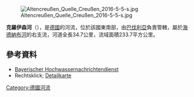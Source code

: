 {{Coord|49|41|24.72|N|11|57|21.32|E|display=title}}
[[Image:Altencreußen_Quelle_Creußen_2016-5-5-s.jpg|right]]

'''克羅伊森河'''（{{lang-de|Creußen}}），是[[德國|德國]]的河流，位於該國東南部，由[[巴伐利亞|巴伐利亞]]負責管轄，屬於[[海德納布河|海德納布河]]的右支流，河道全長34.7公里，流域面積233.7平方公里。

==參考資料==
* [http://www.hnd.bayern.de/ Bayerischer Hochwassernachrichtendienst] {{Wayback|url=http://www.hnd.bayern.de/ |date=20110511132544 }}
* Rechtsklick; [https://v.bayern.de/cmqkZ Detailkarte]

{{Germany-geo-stub}}
[[Category:德國河流|Category:德國河流]]